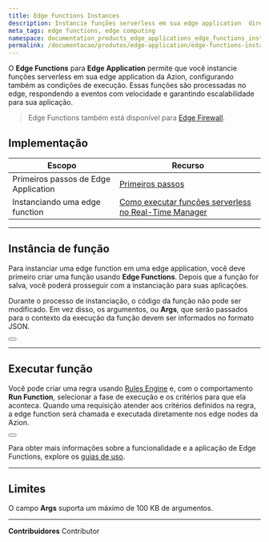 ```yaml
---
title: Edge Functions Instances
description: Instancie funções serverless em sua edge application  diretamente no edge.
meta_tags: edge functions, edge computing
namespace: documentation_products_edge_applications_edge_functions_instances
permalink: /documentacao/produtos/edge-application/edge-functions-instances/
---
```


O **Edge Functions** para **Edge Application** permite que você instancie funções serverless em sua edge application da Azion, configurando também as condições de execução. Essas funções são processadas no edge, respondendo a eventos com velocidade e garantindo escalabilidade para sua aplicação.

> Edge Functions também está disponível para [Edge Firewall](/pt-br/documentacao/produtos/edge-firewall/edge-functions-instances/).

## Implementação

| Escopo | Recurso |
| --- | --- |
| Primeiros passos de Edge Application | [Primeiros passos](/pt-br/documentacao/produtos/edge-application/primeiros-passos/) |
| Instanciando uma edge function | [Como executar funções serverless no Real-Time Manager](/pt-br/documentacao/produtos/guias/funcoes-serverless/) |

---

## Instância de função

Para instanciar uma edge function em uma edge application, você deve primeiro criar uma função usando **Edge Functions**. Depois que a função for salva, você poderá prosseguir com a instanciação para suas aplicações.

Durante o processo de instanciação, o código da função não pode ser modificado. Em vez disso, os argumentos, ou **Args**, que serão passados para o contexto da execução da função devem ser informados no formato JSON.

<Button href="/pt-br/documentacao/produtos/edge-application/edge-functions/" text="Saiba mais sobre Edge Functions"></Button>

---

## Executar função

Você pode criar uma regra usando [Rules Engine](/pt-br/documentacao/produtos/edge-application/rules-engine/) e, com o comportamento **Run Function**, selecionar a fase de execução e os critérios para que ela aconteca. Quando uma requisição atender aos critérios definidos na regra, a edge function será chamada e executada diretamente nos edge nodes da Azion.

<Button href="/pt-br/documentacao/produtos/edge-application/rules-engine/#run-function" text="Saiba mais sobre o comportamento Run Function"></Button>

Para obter mais informações sobre a funcionalidade e a aplicação de Edge Functions, explore os [guias de uso](/pt-br/documentacao/produtos/guias/).

---

## Limites

O campo **Args** suporta um máximo de 100 KB de argumentos.



---


**Contribuidores** <ContributorList>Contributor</ContributorList>
